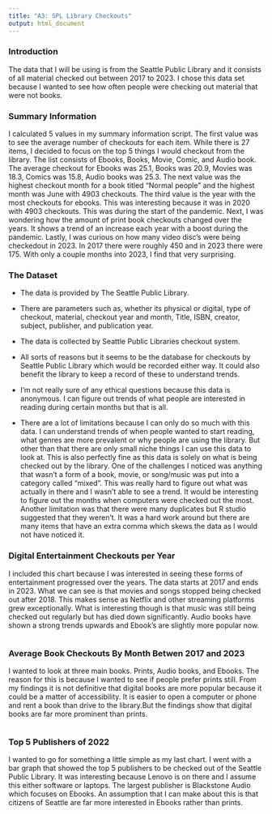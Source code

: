 ---
title: "A3: SPL Library Checkouts"
output: html_document
---

### Introduction

The data that I will be using is from the Seattle Public Library and it consists of all material checked out between 2017 to 2023. I chose this data set because I wanted to see how often people were checking out material that were not books.

### Summary Information

I calculated 5 values in my summary information script. The first value was to see the average number of checkouts for each item. While there is 27 items, I decided to focus on the top 5 things I would checkout from the library. The list consists of Ebooks, Books, Movie, Comic, and Audio book. The average checkout for Ebooks was 25.1, Books was 20.9, Movies was 18.3, Comics was 15.8, Audio books was 25.3. The next value was the highest checkout month for a book titled "Normal people" and the highest month was June with 4903 checkouts. The third value is the year with the most checkouts for ebooks. This was interesting because it was in 2020 with 4903 checkouts. This was during the start of the pandemic.  Next, I was wondering how the amount of print book checkouts changed over the years. It shows a trend of an increase each year with a boost during the pandemic. Lastly, I was curious on how many video disc's were being checkedout in 2023. In 2017 there were roughly 450 and in 2023 there were 175. With only a couple months into 2023, I find that very surprising.

### The Dataset

- The data is provided by The Seattle Public Library.

- There are parameters such as, whether its physical or digital, type of checkout, material, checkout year and month, Title, ISBN, creator, subject, publisher, and publication year.

- The data is collected by Seattle Public Libraries checkout system.

- All sorts of reasons but it seems to be the database for checkouts by Seattle Public Library which would be recorded either way. It could also benefit the library to keep a record of these to understand trends.

- I'm not really sure of any ethical questions because this data is anonymous. I can figure out trends of what people are interested in reading during certain months but that is all.

- There are a lot of limitations because I can only do so much with this data. I can understand trends of when people wanted to start reading, what genres are more prevalent or why people are using the library. But other than that there are only small niche things I can use this data to look at. This is also perfectly fine as this data is solely on what is being checked out by the library. One of the challenges I noticed was anything that wasn't a form of a book, movie, or song/music was put into a category called "mixed". This was really hard to figure out what was actually in there and I wasn't able to see a trend. It would be interesting to figure out the months when computers were checked out the most. Another limitation was that there were many duplicates but R studio suggested that they weren't. It was a hard work around but there are many items that have an extra comma which skews the data as I would not have noticed it.


### Digital Entertainment Checkouts per Year

I included this chart because I was interested in seeing these forms of entertainment progressed over the years. The data starts at 2017 and ends in 2023. What we can see is that movies and songs stopped being checked out after 2018. This makes sense as Netflix and other streaming platforms grew exceptionally. What is interesting though is that music was still being checked out regularly but has died down significantly. Audio books have shown a strong trends upwards and Ebook's are slightly more popular now. 

```{r, echo = FALSE, warning = FALSE, messages = FALSE,code = readLines("chart1_example.R"), message=FALSE, warning=FALSE}
```


### Average Book Checkouts By Month Betwen 2017 and 2023

I wanted to look at three main books. Prints, Audio books, and Ebooks. The reason for this is because I wanted to see if people prefer prints still. From my findings it is not definitive that digital books are more popular because it could be a matter of accessibility. It is easier to open a computer or phone and rent a book than drive to the library.But the findings show that digital books are far more prominent than prints.


```{r, echo = FALSE, warning = FALSE, messages = FALSE,code = readLines("chart2_example.R"), message=FALSE, warning=FALSE}
```

### Top 5 Publishers of 2022

I wanted to go for something a little simple as my last chart. I went with a bar graph that showed the top 5 publishers to be checked out of the Seattle Public Library. It was interesting because Lenovo is on there and I assume this either software or laptops. The largest publisher is Blackstone Audio which focuses on Ebooks. An assumption that I can make about this is that citizens of Seattle are far more interested in Ebooks rather than prints.

```{r, echo = FALSE, warning = FALSE, messages = FALSE,code = readLines("publisherChart.R"), message=FALSE, warning=FALSE}
```